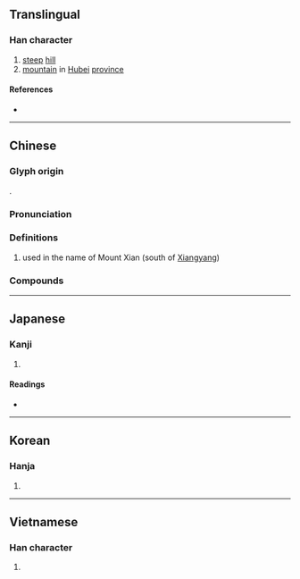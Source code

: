 {{also|岘}}
{{character info}}
==Translingual==

===Han character===
{{Han char|rn=46|rad=山|as=07|sn=10|four=26710|canj=UBUU|ids=⿰山見}}

# [[steep]] [[hill]]
# [[mountain]] in [[Hubei]] [[province]]

====References====
* {{Han ref|kx=0312.020|dkj=08106|dj=0612.090|hdz=10773.120|uh=5CF4|ud=23796|bh=AE73|bd=44659}}

----

==Chinese==
{{zh-forms|s=岘}}

===Glyph origin===
{{Han etym}}
{{Han compound|山|見|c1=s|c2=p|t1=mountain|ls=psc}}.

===Pronunciation===
{{zh-pron
|m=xiàn
|c=jin6
|mc=y
|oc=y
|cat=
}}

===Definitions===
{{zh-hanzi}}

# used in the name of Mount Xian (south of [[Xiangyang]])

===Compounds===
{{zh-der|峴山|峴山碑|古峴鎮|峴港}}

----

==Japanese==

===Kanji===
{{ja-kanji|grade=|rs=山07}}

# {{rfdef|ja|sort=山07}}

====Readings====
* {{ja-readings
|goon=けん, げん
|kanon=けん
|kun=けわ-し.い
}}

----

==Korean==

===Hanja===
{{ko-hanja|hangeul=현|rv=hyeon|mr=hyŏn}}

# {{rfdef|ko|sort=山07}}

----

==Vietnamese==

===Han character===
{{vi-readings|reading=nghiễn, hiện|rs=山07}}

# {{rfdef|vi|sort=山07}}